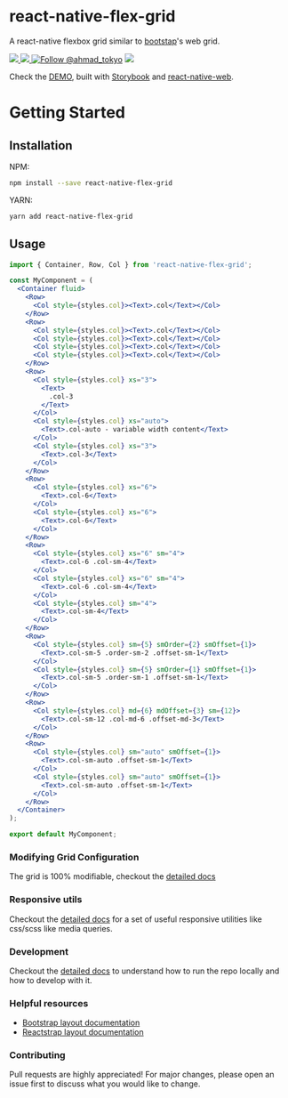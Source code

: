 <Meta title="README" />

# react-native-flex-grid
A react-native flexbox grid similar to [bootstap](https://getbootstrap.com)'s web grid.

<a href="https://npmjs.com/package/react-native-flex-grid">
  <img src="https://img.shields.io/npm/v/react-native-flex-grid.svg"></img>
  <img src="https://img.shields.io/npm/dt/react-native-flex-grid.svg"></img>
</a>
<a href="https://twitter.com/intent/follow?screen_name=ahmad_tokyo"><img src="https://img.shields.io/twitter/follow/ahmad_tokyo.svg?label=Follow%20@ahmad_tokyo" alt="Follow @ahmad_tokyo"></img></a>

<a href="https://react-native-flex-grid.netlify.app">
<img src="https://i.imgur.com/FNq8kr2.png"></img>
</a>

Check the [DEMO](https://react-native-flex-grid.netlify.app), built with [Storybook](https://storybook.js.org) and [react-native-web](https://necolas.github.io/react-native-web).

# Getting Started

## Installation

NPM:
```bash
npm install --save react-native-flex-grid
```
YARN:
```bash
yarn add react-native-flex-grid
```

## Usage
```jsx
import { Container, Row, Col } from 'react-native-flex-grid';

const MyComponent = (
  <Container fluid>
    <Row>
      <Col style={styles.col}><Text>.col</Text></Col>
    </Row>
    <Row>
      <Col style={styles.col}><Text>.col</Text></Col>
      <Col style={styles.col}><Text>.col</Text></Col>
      <Col style={styles.col}><Text>.col</Text></Col>
      <Col style={styles.col}><Text>.col</Text></Col>
    </Row>
    <Row>
      <Col style={styles.col} xs="3">
        <Text>
          .col-3
        </Text>
      </Col>
      <Col style={styles.col} xs="auto">
        <Text>.col-auto - variable width content</Text>
      </Col>
      <Col style={styles.col} xs="3">
        <Text>.col-3</Text>
      </Col>
    </Row>
    <Row>
      <Col style={styles.col} xs="6">
        <Text>.col-6</Text>
      </Col>
      <Col style={styles.col} xs="6">
        <Text>.col-6</Text>
      </Col>
    </Row>
    <Row>
      <Col style={styles.col} xs="6" sm="4">
        <Text>.col-6 .col-sm-4</Text>
      </Col>
      <Col style={styles.col} xs="6" sm="4">
        <Text>.col-6 .col-sm-4</Text>
      </Col>
      <Col style={styles.col} sm="4">
        <Text>.col-sm-4</Text>
      </Col>
    </Row>
    <Row>
      <Col style={styles.col} sm={5} smOrder={2} smOffset={1}>
        <Text>.col-sm-5 .order-sm-2 .offset-sm-1</Text>
      </Col>
      <Col style={styles.col} sm={5} smOrder={1} smOffset={1}>
        <Text>.col-sm-5 .order-sm-1 .offset-sm-1</Text>
      </Col>
    </Row>
    <Row>
      <Col style={styles.col} md={6} mdOffset={3} sm={12}>
        <Text>.col-sm-12 .col-md-6 .offset-md-3</Text>
      </Col>
    </Row>
    <Row>
      <Col style={styles.col} sm="auto" smOffset={1}>
        <Text>.col-sm-auto .offset-sm-1</Text>
      </Col>
      <Col style={styles.col} sm="auto" smOffset={1}>
        <Text>.col-sm-auto .offset-sm-1</Text>
      </Col>
    </Row>
  </Container>
);

export default MyComponent;
```

### Modifying Grid Configuration
The grid is 100% modifiable, checkout the [detailed docs](/story/utils-grid--page)

### Responsive utils
Checkout the [detailed docs](/story/utils-responsive--page) for a set of useful responsive utilities like css/scss like media queries.

### Development
Checkout the [detailed docs](/story/development--page) to understand how to run the repo locally and how to develop with it.

### Helpful resources
- [Bootstrap layout documentation](https://getbootstrap.com/docs/5.0/layout)
- [Reactstrap layout documentation](https://reactstrap.github.io/?path=/docs/components-layout--layout)

### Contributing
Pull requests are highly appreciated! For major changes, please open an issue first to discuss what you would like to change.
